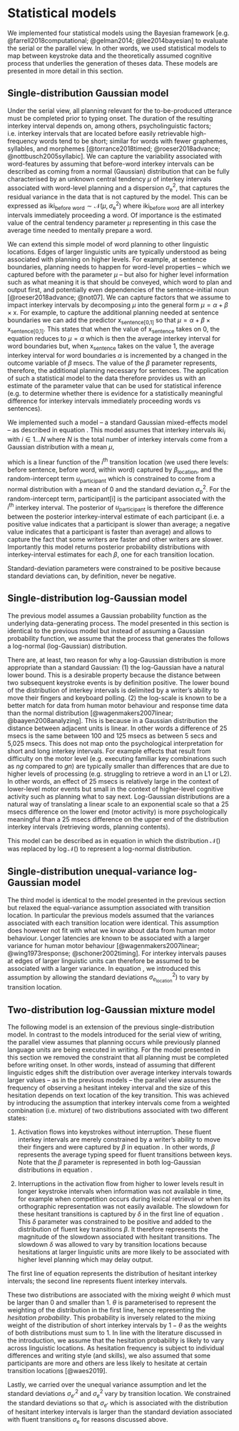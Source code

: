 # Statistical models

We implemented four statistical models using the Bayesian framework [e.g. @farrell2018computational; @gelman2014; @lee2014bayesian] to evaluate the serial or the parallel view. In other words, we used statistical models to map between keystroke data and the theoretically assumed cognitive process that underlies the generation of theses data. These models are presented in more detail in this section.

## Single-distribution Gaussian model

Under the serial view, all planning relevant for the to-be-produced utterance must be completed prior to typing onset. The duration of the resulting interkey interval depends on, among others, psycholinguistic factors; i.e. interkey intervals that are located before easily retrievable high-frequency words tend to be short; similar for words with fewer graphemes, syllables, and morphemes [@torrance2018timed; @roeser2018advance; @nottbusch2005syllabic]. We can capture the variability associated with word-features by assuming that before-word interkey intervals can be described as coming from a normal (Gaussian) distribution that can be fully characterised by an unknown central tendency $\mu$ of interkey intervals associated with word-level planning and a dispersion $\sigma_\text{e}^2$, that captures the residual variance in the data that is not captured by the model. This can be expressed as $\text{iki}_\text{before word} \sim \mathcal{N}(\mu, \sigma_\text{e}^2)$ where $\text{iki}_\text{before word}$ are all interkey intervals immediately proceeding a word. Of importance is the estimated value of the central tendency parameter $\mu$ representing in this case the average time needed to mentally prepare a word.

We can extend this simple model of word planning to other linguistic locations. Edges of larger linguistic units are typically understood as being associated with planning on higher levels. For example, at sentence boundaries, planning needs to happen for word-level properties -- which we captured before with the parameter $\mu$ -- but also for higher level information such as what meaning it is that should be conveyed, which word to plan and output first, and potentially even dependencies of the sentence-initial noun [@roeser2018advance; @not07]. We can capture factors that we assume to impact interkey intervals by decomposing $\mu$ into the general form $\mu = \alpha + \beta \times \text{x}$. For example, to capture the additional planning needed at sentence boundaries we can add the predictor $\text{x}_\text{sentence[0,1]}$ so that $\mu = \alpha + \beta \times \text{x}_\text{sentence[0,1]}$. This states that when the value of $\text{x}_\text{sentence}$ takes on 0, the equation reduces to $\mu = \alpha$ which is then the average interkey interval for word boundaries but, when $\text{x}_\text{sentence}$ takes on the value 1, the average interkey interval for word boundaries $\alpha$ is incremented by a changed in the outcome variable of $\beta$ msecs. The value of the $\beta$ parameter represents, therefore, the additional planning necessary for sentences. The application of such a statistical model to the data therefore provides us with an estimate of the parameter value that can be used for statistical inference (e.g. to determine whether there is evidence for a statistically meaningful difference for interkey intervals immediately proceeding words vs sentences).

We implemented such a model -- a standard Gaussian mixed-effects model -- as described in equation \ref{eq:unimodgaus}. This model assumes that interkey intervals $\text{iki}_i$ with $i \in 1 \ldots N$ where $N$ is the total number of interkey intervals come from a Gaussian distribution with a mean $\mu$,

\begin{equation}
\begin{aligned}
(\#eq:unimodgaus)
\text{iki}_i \sim\text{ } & \mathcal{N}(\mu_i, \sigma_\text{e}^2)\\
\text{where: } & \mu_i = \beta_\text{location[i]} + u_\text{participant[i]}\\
& u_\text{participant[i]} \sim \mathcal{N}(0, \sigma_\text{p}^2)\\
\text{constraint: } & \sigma_\text{e}^2, \sigma_\text{p}^2>0
\end{aligned}
\end{equation}

which is a linear function of the $i^\text{th}$ transition location (we used there levels: before sentence, before word, within word) captured by $\beta_\text{location}$, and the random-intercept term $u_\text{participant}$ which is constrained to come from a normal distribution with a mean of 0 and the standard deviation $\sigma_\text{p}^2$. For the random-intercept term, $\text{participant[i]}$ is the participant associated with the $i^\text{th}$ interkey interval. The posterior of $u_\text{participant}$ is therefore the difference between the posterior interkey-interval estimate of each participant (i.e. a positive value indicates that a participant is slower than average; a negative value indicates that a participant is faster than average) and allows to capture the fact that some writers are faster and other writers are slower. Importantly this model returns posterior probability distributions with interkey-interval estimates for each $\beta$, one for each transition location. 

Standard-deviation parameters were constrained to be positive because standard deviations can, by definition, never be negative. 

## Single-distribution log-Gaussian model

The previous model assumes a Gaussian probability function as the underlying data-generating process. The model presented in this section is identical to the previous model but instead of assuming a Gaussian probability function, we assume that the process that generates the follows a log-normal (log-Gaussian) distribution. 

There are, at least, two reason for why a log-Gaussian distribution is more appropriate than a standard Gaussian: (1) the log-Gaussian have a natural lower bound. This is a desirable property because the distance between two subsequent keystroke events is by definition positive. The lower bound of the distribution of interkey intervals is delimited by a writer's ability to move their fingers and keyboard polling. (2) the log-scale is known to be a better match for data from human motor behaviour and response time data than the normal distribution [@wagenmakers2007linear; @baayen2008analyzing]. This is because in a Gaussian distribution the distance between adjacent units is linear. In other words a difference of 25 msecs is the same between 100 and 125 msecs as between 5 secs and 5,025 msecs. This does not map onto the psychological interpretation for short and long interkey intervals. For example effects that result from difficulty on the motor level (e.g. executing familiar key combinations such as *ng* compared to *gn*) are typically smaller than differences that are due to higher levels of processing (e.g. struggling to retrieve a word in an L1 or L2). In other words, an effect of 25 msecs is relatively large in the context of lower-level motor events but small in the context of higher-level cognitive activity such as planning what to say next. Log-Gaussian distributions are a natural way of translating a linear scale to an exponential scale so that a 25 msecs difference on the lower end (motor activity) is more psychologically meaningful than a 25 msecs difference on the upper end of the distribution interkey intervals (retrieving words, planning contents).

This model can be described as in equation \ref{eq:unimodloggaus} in which the distribution $\mathcal{N}()$ was replaced by $\log\mathcal{N}()$ to represent a log-normal distribution.

\begin{equation}
\begin{aligned}
(\#eq:unimodloggaus)
\text{iki}_i \sim\text{ } & \log\mathcal{N}(\mu_i, \sigma_\text{e}^2) \\
\text{where: } &
\mu_i = \beta_\text{location[i]} + u_\text{participant[i]}\\
& u_\text{participant[i]} \sim \mathcal{N}(0, \sigma_\text{p}^2) \\
\text{constraint: } & \sigma_\text{e}^2, \sigma_\text{p}^2>0
\end{aligned}
\end{equation}

## Single-distribution unequal-variance log-Gaussian model

The third model is identical to the model presented in the previous section but relaxed the equal-variance assumption associated with transition location. In particular the previous models assumed that the variances associated with each transition location were identical. This assumption does however not fit with what we know about data from human motor behaviour. Longer latencies are known to be associated with a larger variance for human motor behaviour [@wagenmakers2007linear; @wing1973response; @schoner2002timing]. For interkey intervals pauses at edges of larger linguistic units can therefore be assumed to be associated with a larger variance. In equation \ref{eq:unimoduv}, we introduced this assumption by allowing the standard deviations $\sigma_{e_\text{location}}^2)$ to vary by transition location. 

\begin{equation}
\begin{aligned}
(\#eq:unimoduv)
\text{iki}_i \sim\text{ } & \log\mathcal{N}(\mu_i, \sigma_{e_\text{location[i]}}^2) \\
\text{where: } & \mu_i = \beta_\text{location[i]} + u_\text{participant[i]}\\
 & u_\text{participant[i]} \sim \mathcal{N}(0, \sigma_\text{p}^2) \\
 \text{constraint: } & \sigma_\text{e}^2, \sigma_\text{p}^2>0
\end{aligned}
\end{equation}


## Two-distribution log-Gaussian mixture model 

The following model is an extension of the previous single-distribution model. In contrast to the models introduced for the serial view of writing, the parallel view assumes that planning occurs while previously planned language units are being executed in writing. For the model presented in this section we removed the constraint that all planning must be completed before writing onset. In other words, instead of assuming that different linguistic edges shift the distribution over average interkey intervals towards larger values -- as in the previous models -- the parallel view assumes the frequency of observing a hesitant intekey interval and the size of this hesitation depends on text location of the key transition. This was achieved by introducing the assumption that interkey intervals come from a weighted combination (i.e. mixture) of two distributions associated with two different states: 

1. Activation flows into keystrokes without interruption. These fluent interkey intervals are merely constrained by a writer's ability to move their fingers and were captured by $\beta$ in equation \ref{eq:bimodcon}. In other words, $\beta$ represents the average typing speed for fluent transitions between keys. Note that the $\beta$ parameter is represented in both log-Gaussian distributions in equation \ref{eq:bimodcon}. 

2. Interruptions in the activation flow from higher to lower levels result in longer keystroke intervals when information was not available in time, for example when competition occurs during lexical retrieval or when its orthographic representation was not easily available. The slowdown for these hesitant transitions is captured by $\delta$ in the first line of equation \ref{eq:bimodcon}. This $\delta$ parameter was constrained to be positive and added to the distribution of fluent key transitions $\beta$. It therefore represents the magnitude of the slowdown associated with hesitant transitions. The slowdown $\delta$ was allowed to vary by transition locations because hesitations at larger linguistic units are more likely to be associated with higher level planning which may delay output. 

The first line of equation \ref{eq:bimodcon} represents the distribution of hesitant interkey intervals; the second line represents fluent interkey intervals. 

\begin{equation}
\begin{aligned}
(\#eq:bimodcon)
\text{iki}_{i} \sim\text{ } & \theta_\text{location[i], participant[i]} \times \log\mathcal{N}(\beta + \delta_\text{location[i]} + u_\text{participant[i]}, \sigma_{e'_\text{location[i]}}^2) + \\
  & (1 - \theta_\text{location[i], participant[i]}) \times \log\mathcal{N}(\beta + u_\text{participant[i]}, \sigma_{e_\text{location[i]}}^2)\\
\text{where: } & u_\text{participant[i]} \sim \mathcal{N}(0, \sigma_\text{p}^2) \\
\text{constraint: } & \delta, \sigma_{e}^2, \sigma_\text{e'}^2, \sigma_\text{p}^2>0\\
		& \sigma_{e'}^2 > \sigma_{e}^2\\
		& 0 < \theta < 1
\end{aligned}
\end{equation}


These two distributions are associated with the mixing weight $\theta$ which must be larger than 0 and smaller than 1. $\theta$ is parameterised to represent the weighting of the distribution in the first line, hence representing the *hesitation probability*. This probability is inversely related to the mixing weight of the distribution of short interkey intervals by $1-\theta$ as the weights of both distributions must sum to 1. In line with the literature discussed in the introduction, we assume that the hesitation probability is likely to vary across linguistic locations. As hesitation frequency is subject to individual differences and writing style (and skills), we also assumed that some participants are more and others are less likely to hesitate at certain transition locations [@waes2019]. 

Lastly, we carried over the unequal variance assumption and let the standard deviations $\sigma_{e'}^2$ and $\sigma_{e}^2$ vary by transition location. We constrained the standard deviations so that $\sigma_{e'}$ which is associated with the distribution of hesitant interkey intervals is larger than the standard deviation associated with fluent transitions $\sigma_e$ for reasons discussed above.



<!-- ### Two-distributions log-Gaussian mixture model (unconstrained) -->

<!-- The size of a fluent key-transition does not necessarily vary by transition location. In other words, the parameter $\beta$ is the same for before-sentence, before-word, and within-word transitions. This is what we called a constrained model. However, letter bigrams and trigrams may be systematically executed faster than transitions between between space and a letter or complex keystrokes that comprise space and shift-letter combinations for upper case characters before sentences (we will address the latter possibility in the results section). This is because bigrams / trigrams might be stored, retrieved and executed as motor codes but not transitions to a space following a word or between a space or shift key press preceding a letter. Also, because of the necessarily larger number of within-word transitions, as opposed to before-word and sentence transitions, the posterior of the constrained model is dominated by within-word transition data. We therefore also implemented an unconstrained model that assumes that the size of fluent transitions varies across transition locations. -->

<!-- In this model we assume that $\beta$ varies by transition-location as illustrated in equation \ref{eq:bimoduncon}. -->

<!-- \begin{equation} -->
<!-- \begin{aligned} -->
<!-- (\#eq:bimoduncon) -->
<!-- \text{iki}_{i} \sim\text{ } & \theta_\text{location[i], participant[i]} \cdot \text{log}\mathcal{N}(\beta_\text{location[i]} + \delta_\text{location[i]} + u_\text{participant[i]}, \sigma_{e'_\text{location[i]}}^2) + \\ -->
<!--   & (1 - \theta_\text{location[i], participant[i]}) \cdot \text{log}\mathcal{N}(\beta_\text{location[i]} + u_\text{participant[i]}, \sigma_{e_\text{location[i]}}^2)\\ -->
<!-- 	\text{where: }  & u_\text{participant[i]} \sim \mathcal{N}(0, \sigma_\text{p}^2) \\ -->
<!-- \text{constraint: } & \delta, \sigma_{e}^2, \sigma_\text{e'}^2, \sigma_\text{p}^2>0\\ -->
<!-- 		& \sigma_{e'}^2 > \sigma_{e}^2\\ -->
<!-- 		& 0 < \theta < 1 -->
<!-- \end{aligned} -->
<!-- \end{equation} -->


